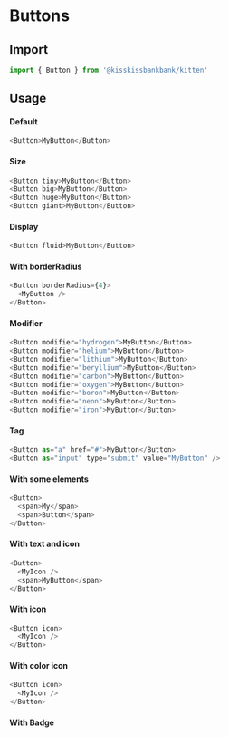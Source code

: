 
<Meta title="Molecules/Buttons/Button" component={Button} />

# Buttons

## Import

```js
import { Button } from '@kisskissbankbank/kitten'
```

## Usage

<Canvas>
  <Story name="WithText" story={stories.WithText} />
</Canvas>

#### Default

```js
<Button>MyButton</Button>
```

#### Size

```js
<Button tiny>MyButton</Button>
<Button big>MyButton</Button>
<Button huge>MyButton</Button>
<Button giant>MyButton</Button>
```

#### Display

```js
<Button fluid>MyButton</Button>
```

#### With borderRadius

```js
<Button borderRadius={4}>
  <MyButton />
</Button>
```

#### Modifier

```js
<Button modifier="hydrogen">MyButton</Button>
<Button modifier="helium">MyButton</Button>
<Button modifier="lithium">MyButton</Button>
<Button modifier="beryllium">MyButton</Button>
<Button modifier="carbon">MyButton</Button>
<Button modifier="oxygen">MyButton</Button>
<Button modifier="boron">MyButton</Button>
<Button modifier="neon">MyButton</Button>
<Button modifier="iron">MyButton</Button>
```

#### Tag

```js
<Button as="a" href="#">MyButton</Button>
<Button as="input" type="submit" value="MyButton" />
```

#### With some elements

```js
<Button>
  <span>My</span>
  <span>Button</span>
</Button>
```

#### With text and icon

<Canvas>
  <Story name="WithTextAndIcon" story={stories.WithTextAndIcon} />
</Canvas>

```js
<Button>
  <MyIcon />
  <span>MyButton</span>
</Button>
```

#### With icon

<Canvas>
  <Story name="WithIcon" story={stories.WithIcon} />
</Canvas>

```js
<Button icon>
  <MyIcon />
</Button>
```

#### With color icon

<Canvas>
  <Story name="WithColorIcon" story={stories.WithColorIcon} />
</Canvas>

```js
<Button icon>
  <MyIcon />
</Button>
```

#### With Badge

<Canvas>
  <Story name="WithBadge" story={stories.WithBadge} />
</Canvas>
